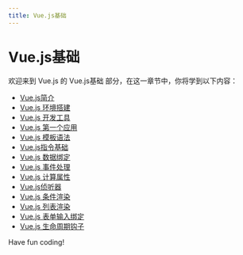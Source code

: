 ```yaml
---
title: Vue.js基础
---
```


# Vue.js基础

欢迎来到 Vue.js 的 Vue.js基础 部分，在这一章节中，你将学到以下内容：

- [Vue.js简介](./0-introduction-to-vuejs.mdx)
- [Vue.js 环境搭建](./1-vuejs-environment-construction.mdx)
- [Vue.js 开发工具](./2-vuejs-development-tools.mdx)
- [Vue.js 第一个应用](./3-vuejs-first-app.mdx)
- [Vue.js 模板语法](./4-vuejs-template-syntax.mdx)
- [Vue.js指令基础](./5-vuejs-instruction-base.mdx)
- [Vue.js 数据绑定](./6-vuejs-data-binding.mdx)
- [Vue.js 事件处理](./7-vuejs-event-handling.mdx)
- [Vue.js 计算属性](./8-vuejs-computation-properties.mdx)
- [Vue.js侦听器](./9-vuejs-listener.mdx)
- [Vue.js 条件渲染](./10-vuejs-conditional-rendering.mdx)
- [Vue.js 列表渲染](./11-vuejs-list-rendering.mdx)
- [Vue.js 表单输入绑定](./12-vuejs-form-input-binding.mdx)
- [Vue.js 生命周期钩子](./13-vuejs-lifecycle-hooks.mdx)

Have fun coding!